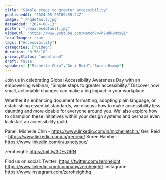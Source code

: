```yaml
---
title: "Simple steps to greater accessibility"
publishedAt: "2024-05-20T09:55:24Z"
image: "./hqdefault.jpg"
dateAdded: "2024-08-13"
poster: "./maxresdefault.jpg"
videoUrl: "https://www.youtube.com/watch?v=h2HdR9MxxQI"
localImages: true
tags: ["Accessibility"]
categories: ["Video"]
duration: "0:56:18"
privacyStatus: "undefined"
draft: false
speakers: ["Michelle Chin","Geri Reid","Soren Hamby"]
---
```

Join us in celebrating Global Accessibility Awareness Day with an empowering webinar, “Simple steps to greater accessibility.” Discover how small, actionable changes can make a big impact in your workplace.

Whether it’s enhancing document formatting, adopting plain language, or establishing essential standards, we discuss how to make accessibility less daunting and more doable for everyone around you. We’ also explore how to champion these initiatives within your design systems and perhaps even kickstart an accessibility guild. 

Panel: 
Michelle Chin - https://www.linkedin.com/in/michelletchin/
Geri Reid - https://www.linkedin.com/in/gerireid/
Soren Hamby - https://www.linkedin.com/in/uxnotyoux/

zeroheight: https://bit.ly/3DEvORN

Find us on social:
Twitter: https://twitter.com/zeroheight
https://www.linkedin.com/company/zeroheight/
Instagram: https://www.instagram.com/zeroheighthq
